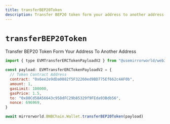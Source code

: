 ```yaml
---
title: transferBEP20Token
description: Transfer BEP20 token form your address to another address
---
```


# `transferBEP20Token`

Transfer BEP20 Token Form Your Address To Another Address

```js
import { type EVMTransferERCTokenPayloadV2 } from "@usemirrorworld/web3.js"

const payload: EVMTransferERCTokenPayloadV2 = {
  // Token Contract Address
  contract: "0x6ee2e9dDa0882f5F32260ed9BD775Ef662c4AF0b",
  amount: 1,
  gasLimit: 100000,
  gasPrice: 1.5,
  to: "0x80Cd58A56643c958dFC29b85329f9FEda93Bdb56",
  nonce: 696969,
}

await mirrorworld.BNBChain.Wallet.transferBEP20Token(payload)
```

